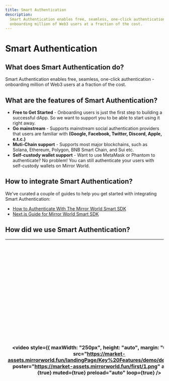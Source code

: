 ```yaml
---
title: Smart Authentication
description:
  Smart Authentication enables free, seamless, one-click authentication -
  onboarding million of Web3 users at a fraction of the cost.
---
```


# Smart Authentication

## What does Smart Authentication do?

Smart Authentication enables free, seamless, one-click authentication -
onboarding million of Web3 users at a fraction of the cost.

## What are the features of Smart Authentication?

- **Free to Get Started** - Onboarding users is just the first step to building a
  successful dApp. So we want to support you to be able to start using it right away.
- **Go mainstream** - Supports mainstream social authentication providers that
  users are familiar with **(Google, Facebook, Twitter, Discord, Apple, e.t.c.)**
- **Muti-Chain support** - Supports most major blockchains, such as Solana,
  Ethereum, Polygon, BNB Smart Chain, and Sui etc.
- **Self-custody wallet support** - Want to use MetaMask or Phantom to
  authenticate? No problem! You can still authenticate your users with
  self-custody wallets on Mirror World.

## How to integrate Smart Authentication?

We've curated a couple of guides to help you get started with integrating Smart
Authentication:

- [How to Authenticate With The Mirror World Smart SDK](/guides/authentication-with-mirror-world-sdk)
- [Next.js Guide for Mirror World Smart SDK](/guides/next-js-guide-mirrorworld-sdk)

## How did we use Smart Authentication?

| <video style={{ maxWidth: "250px", height: "auto", margin: "0 auto" }} src="https://market-assets.mirrorworld.fun/landingPage/Key%20Features/demo/demo1.mp4" poster="https://market-assets.mirrorworld.fun/first/1.png" autoPlay={true} muted={true} preload="auto" loop={true} /> | In [Mirrors Jump](/showcase/games/mirrors-jump), we used smart auth to allow players to log in to the game via Google, Discord, Facebook, Twitter and Email. <br /> <br /> After the game went live on google play, it got almost 20k downloads in a short time, which allowed many users who didn't know much about blockchain to get into game and experience game content quickly. |
| ---------------------------------------------------------------------------------------------------------------------------------------------------------------------------------------------------------------------------------------------------------------------------------- | ------------------------------------------------------------------------------------------------------------------------------------------------------------------------------------------------------------------------------------------------------------------------------------------------------------------------------------------------------------------------------------- |

